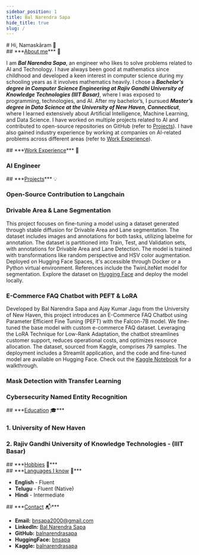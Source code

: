 ```yaml
---
sidebar_position: 1
title: Bal Narendra Sapa
hide_title: true
slug: /
---
```


<div
  style={{
    display: "flex",
    justifyContent: "flex-start",
    marginBottom: "4rem"
  }}
>
  <div
    style={{
      display: "inline-block",
      padding: "0.9rem 0.8rem 0.1rem 1.9rem",
      marginLeft: "25vw", // Moves to right on desktop
      maxWidth: "90vw"
    }}
  >
    # Hi, Namaskāram 👋
  </div>
</div>

<div style={{
  padding: "1rem 1rem 0.5rem 1.8rem",
  marginBottom: "1rem"
}}>
  ## ***<u>About me</u>*** 📝

I am ***Bal Narendra Sapa***, an engineer who likes to solve problems related to AI and Technology. I have always been good at mathematics since childhood and developed a keen interest in computer science during my schooling years as it involves mathematics heavily. I chose a ***Bachelor’s degree in Computer Science Engineering at Rajiv Gandhi University of Knowledge Technologies (IIIT Basar)***, where I was exposed to programming, technologies, and AI. After my bachelor’s, I pursued ***Master’s degree in Data Science at the University of New Haven, Connecticut***, where I learned extensively about Artificial Intelligence, Machine Learning, and Data Science. I have worked on multiple projects related to AI and contributed to open-source repositories on GitHub (refer to [Projects](#projects)). I have also gained industry experience by working at companies on AI-related problems across different areas (refer to [Work Experience](#work-experience)). 

</div>


<div style={{
  padding: "1rem 1rem 0.5rem 1.8rem",
  marginBottom: "1rem"
}}>
  ## ***<u>Work Experience</u>*** 💼

### AI Engineer
</div>


<div style={{
  padding: "1rem 1rem 0.5rem 1.8rem",
  marginBottom: "1rem"
}}>
  ## ***<u>Projects</u>*** 💡

### Open-Source Contribution to Langchain

### Drivable Area & Lane Segmentation

This project focuses on fine-tuning a model using a dataset generated through stable diffusion for Drivable Area and Lane segmentation. The dataset includes images and annotations for both tasks, utilizing labelme for annotation. The dataset is partitioned into Train, Test, and Validation sets, with annotations for Drivable Area and Lane Detection. The model is trained with transformations like random perspective and HSV color augmentation. Deployed on Hugging Face Spaces, it's accessible through Docker or a Python virtual environment. References include the TwinLiteNet model for segmentation. Explore the dataset on [Hugging Face](https://huggingface.co/datasets/bnsapa/road-detection) and deploy the model locally. 


### E-Commerce FAQ Chatbot with PEFT & LoRA

Developed by Bal Narendra Sapa and Ajay Kumar Jagu from the University of New Haven, this project introduces an E-Commerce FAQ Chatbot using Parameter Efficient Fine Tuning (PEFT) with the Falcon-7B model. We fine-tuned the base model with custom e-commerce FAQ dataset. Leveraging the LoRA Technique for Low-Rank Adaptation, the chatbot streamlines customer support, reduces operational costs, and optimizes resource allocation. The dataset, sourced from Kaggle, comprises 79 samples. The deployment includes a Streamlit application, and the code and fine-tuned model are available on Hugging Face. Check out the [Kaggle Notebook](https://www.kaggle.com/code/balnarendrasapa/fine-tuning-falcon-7b-with-faq-e-com-dataset) for a walkthrough.


### Mask Detection with Transfer Learning

### Cybersecurity Named Entity Recognition

</div>

<div style={{
  padding: "1rem 1rem 0.5rem 1.8rem",
  marginBottom: "1rem"
}}>
## ***<u>Education</u> 🎓***

### 1. University of New Haven

### 2. Rajiv Gandhi University of Knowledge Technologies - (IIIT Basar)
</div>

<div style={{
  padding: "1rem 1rem 0.5rem 1.8rem",
  marginBottom: "1rem"
}}>
## ***<u>Hobbies</u> 🧶***
</div>

<div style={{
  padding: "1rem 1rem 0.5rem 1.8rem",
  marginBottom: "1rem"
}}>
## ***<u>Languages I know</u> 🧶***

- **English** - Fluent
- **Telugu** - Fluent (Native)
- **Hindi** - Intermediate
</div>

<div style={{
  padding: "1rem 1rem 0.5rem 1.8rem",
  marginBottom: "1rem"
}}>
## ***<u>Contact</u> 📬***

- **Email:** [bnsapa2000@gmail.com](mailto:bnsapa2000@gmail.com)
- **LinkedIn:** [Bal Narendra Sapa](https://www.linkedin.com/in/balnarendrasapa/)
- **GitHub:** [balnarendrasapa](https://github.com/balnarendrasapa)
- **HuggingFace:** [bnsapa](https://huggingface.co/bnsapa)
- **Kaggle:** [balnarendrasapa](https://www.kaggle.com/balnarendrasapa)

</div>